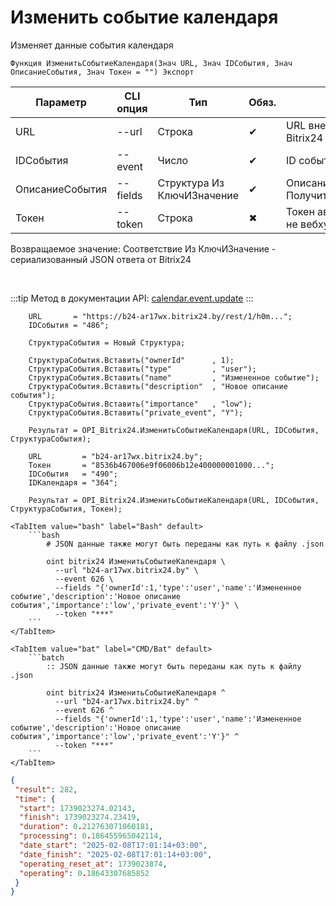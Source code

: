 ﻿---
sidebar_position: 2
---


# Изменить событие календаря
 Изменяет данные события календаря



`Функция ИзменитьСобытиеКалендаря(Знач URL, Знач IDСобытия, Знач ОписаниеСобытия, Знач Токен = "") Экспорт`

  | Параметр | CLI опция | Тип | Обяз. | Назначение |
  |-|-|-|-|-|
  | URL | --url | Строка | &#x2714; | URL внешнего вебхука или адрес Bitrix24 при использовании токена |
  | IDСобытия | --event | Число | &#x2714; | ID события календаря |
  | ОписаниеСобытия | --fields | Структура Из КлючИЗначение | &#x2714; | Описание события. См. ПолучитьСтруктуруСобытияКалендаря |
  | Токен | --token | Строка | &#x2716; | Токен авторизации, если используется не вебхук |

  
  Возвращаемое значение:   Соответствие Из КлючИЗначение - сериализованный JSON ответа от Bitrix24

<br/>

:::tip
Метод в документации API: [calendar.event.update](https://apidocs.bitrix24.ru/api-reference/calendar/calendar-event/calendar-event-update.html)
:::
<br/>



```bsl title="Пример использования для 1С:Предприятие/OneScript"
    URL       = "https://b24-ar17wx.bitrix24.by/rest/1/h0m...";
    IDСобытия = "486";

    СтруктураСобытия = Новый Структура;

    СтруктураСобытия.Вставить("ownerId"      , 1);
    СтруктураСобытия.Вставить("type"         , "user");
    СтруктураСобытия.Вставить("name"         , "Измененное событие");
    СтруктураСобытия.Вставить("description"  , "Новое описание события");
    СтруктураСобытия.Вставить("importance"   , "low");
    СтруктураСобытия.Вставить("private_event", "Y");

    Результат = OPI_Bitrix24.ИзменитьСобытиеКалендаря(URL, IDСобытия, СтруктураСобытия);

    URL         = "b24-ar17wx.bitrix24.by";
    Токен       = "8536b467006e9f06006b12e400000001000...";
    IDСобытия   = "490";
    IDКалендаря = "364";

    Результат = OPI_Bitrix24.ИзменитьСобытиеКалендаря(URL, IDСобытия, СтруктураСобытия, Токен);
```
    

 <Tabs>
  
    <TabItem value="bash" label="Bash" default>
        ```bash
            # JSON данные также могут быть переданы как путь к файлу .json
            
            oint bitrix24 ИзменитьСобытиеКалендаря \
              --url "b24-ar17wx.bitrix24.by" \
              --event 626 \
              --fields "{'ownerId':1,'type':'user','name':'Измененное событие','description':'Новое описание события','importance':'low','private_event':'Y'}" \
              --token "***"
        ```
    </TabItem>
  
    <TabItem value="bat" label="CMD/Bat" default>
        ```batch
            :: JSON данные также могут быть переданы как путь к файлу .json
            
            oint bitrix24 ИзменитьСобытиеКалендаря ^
              --url "b24-ar17wx.bitrix24.by" ^
              --event 626 ^
              --fields "{'ownerId':1,'type':'user','name':'Измененное событие','description':'Новое описание события','importance':'low','private_event':'Y'}" ^
              --token "***"
        ```
    </TabItem>
</Tabs>


```json title="Результат"
{
 "result": 282,
 "time": {
  "start": 1739023274.02143,
  "finish": 1739023274.23419,
  "duration": 0.212763071060181,
  "processing": 0.186455965042114,
  "date_start": "2025-02-08T17:01:14+03:00",
  "date_finish": "2025-02-08T17:01:14+03:00",
  "operating_reset_at": 1739023874,
  "operating": 0.18643307685852
 }
}
```
